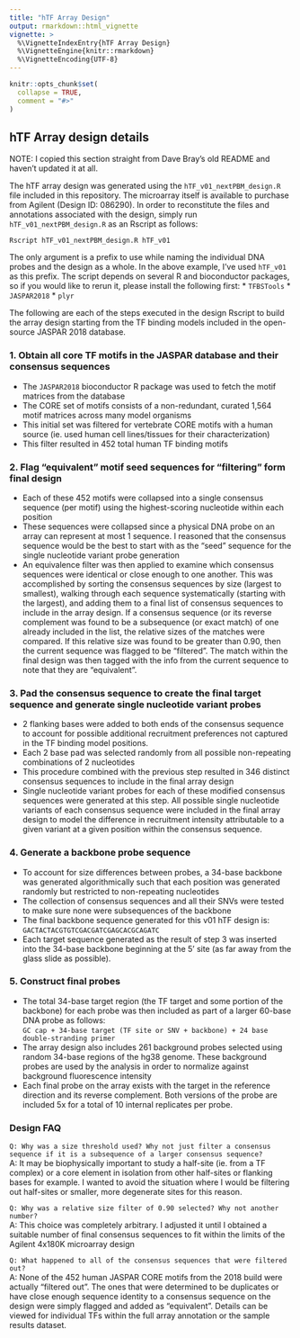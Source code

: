 ```yaml
---
title: "hTF Array Design"
output: rmarkdown::html_vignette
vignette: >
  %\VignetteIndexEntry{hTF Array Design}
  %\VignetteEngine{knitr::rmarkdown}
  %\VignetteEncoding{UTF-8}
---
```


```r
knitr::opts_chunk$set(
  collapse = TRUE,
  comment = "#>"
)
```

## hTF Array design details

NOTE: I copied this section straight from Dave Bray's old README and haven't updated it at all.

The hTF array design was generated using the `hTF_v01_nextPBM_design.R` file included in this repository. The microarray itself is available to purchase from Agilent (Design ID: 086290). In order to reconstitute the files and annotations associated with the design, simply run `hTF_v01_nextPBM_design.R` as an Rscript as follows:
```shell
Rscript hTF_v01_nextPBM_design.R hTF_v01
```
The only argument is a prefix to use while naming the individual DNA probes and the design as a whole. In the above example, I've used `hTF_v01` as this prefix. The script depends on several R and bioconductor packages, so if you would like to rerun it, please install the following first:
* `TFBSTools`
* `JASPAR2018`
* `plyr`

The following are each of the steps executed in the design Rscript to build the array design starting from the TF binding models included in the open-source JASPAR 2018 database.

### 1. Obtain all core TF motifs in the JASPAR database and their consensus sequences
* The `JASPAR2018` bioconductor R package was used to fetch the motif matrices from the database
* The CORE set of motifs consists of a non-redundant, curated 1,564 motif matrices across many model organisms
* This initial set was filtered for vertebrate CORE motifs with a human source (ie. used human cell lines/tissues for their characterization)
* This filter resulted in 452 total human TF binding motifs

### 2. Flag "equivalent" motif seed sequences for "filtering" form final design
* Each of these 452 motifs were collapsed into a single consensus sequence (per motif) using the highest-scoring nucleotide within each position
* These sequences were collapsed since a physical DNA probe on an array can represent at most 1 sequence. I reasoned that the consensus sequence would be the best to start with as the "seed" sequence for the single nucleotide variant probe generation
* An equivalence filter was then applied to examine which consensus sequences were identical or close enough to one another. This was accomplished by sorting the consensus sequences by size (largest to smallest), walking through each sequence systematically (starting with the largest), and adding them to a final list of consensus sequences to include in the array design. If a consensus sequence (or its reverse complement was found to be a subsequence (or exact match) of one already included in the list, the relative sizes of the matches were compared. If this relative size was found to be greater than 0.90, then the current sequence was flagged to be "filtered". The match within the final design was then tagged with the info from the current sequence to note that they are "equivalent".

### 3. Pad the consensus sequence to create the final target sequence and generate single nucleotide variant probes
* 2 flanking bases were added to both ends of the consensus sequence to account for possible additional recruitment preferences not captured in the TF binding model positions.
* Each 2 base pad was selected randomly from all possible non-repeating combinations of 2 nucleotides
* This procedure combined with the previous step resulted in 346 distinct consensus sequences to include in the final array design
* Single nucleotide variant probes for each of these modified consensus sequences were generated at this step. All possible single nucleotide variants of each consensus sequence were included in the final array design to model the difference in recruitment intensity attributable to a given variant at a given position within the consensus sequence.

### 4. Generate a backbone probe sequence
* To account for size differences between probes, a 34-base backbone was generated algorithmically such that each position was generated randomly but restricted to non-repeating nucleotides
* The collection of consensus sequences and all their SNVs were tested to make sure none were subsequences of the backbone
* The final backbone sequence generated for this v01 hTF design is: <br>
`GACTACTACGTGTCGACGATCGAGCACGCAGATC`
* Each target sequence generated as the result of step 3 was inserted into the 34-base backbone beginning at the 5' site (as far away from the glass slide as possible).

### 5. Construct final probes
* The total 34-base target region (the TF target and some portion of the backbone) for each probe was then included as part of a larger 60-base DNA probe as follows: <br>
`GC cap + 34-base target (TF site or SNV + backbone) + 24 base double-stranding primer`
* The array design also includes 261 background probes selected using random 34-base regions of the hg38 genome. These background probes are used by the analysis in order to normalize against background fluorescence intensity
* Each final probe on the array exists with the target in the reference direction and its reverse complement. Both versions of the probe are included 5x for a total of 10 internal replicates per probe.

### Design FAQ
`Q: Why was a size threshold used? Why not just filter a consensus sequence if it is a subsequence of a larger consensus sequence?` <br>
A: It may be biophysically important to study a half-site (ie. from a TF complex) or a core element in isolation from other half-sites or flanking bases for example. I wanted to avoid the situation where I would be filtering out half-sites or smaller, more degenerate sites for this reason.

`Q: Why was a relative size filter of 0.90 selected? Why not another number?` <br>
A: This choice was completely arbitrary. I adjusted it until I obtained a suitable number of final consensus sequences to fit within the limits of the Agilent 4x180K microarray design

`Q: What happened to all of the consensus sequences that were filtered out?` <br>
A: None of the 452 human JASPAR CORE motifs from the 2018 build were actually "filtered out". The ones that were determined to be duplicates or have close enough sequence identity to a consensus sequence on the design were simply flagged and added as "equivalent". Details can be viewed for individual TFs within the full array annotation or the sample results dataset.

